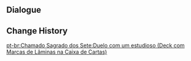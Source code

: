 {{Genius Invokation TCG Stage
|title        = Game Against a Researcher (Deck With Blade Marks on Its Card Box)
|type         = Adventure Challenge
|group        = Special
|character    = Tanjiyy
|requirement  = 1
|location     = Sumeru
|introduction = The Akademiya researcher takes out his well-worn deck of cards from the card box. He sets the game skillfully, shuffles the cards for you, then holds his breath, waiting for the game to start...
|lineup       = Winged Dendroshroom;Winged Dendroshroom;Winged Dendroshroom
}}

==Dialogue==
{{Transclude|Genius Invokation TCG/Stage/Tanjiyy|Deck With Blade Marks on Its Card Box}}

==Change History==
{{Change History|3.4}}

[[pt-br:Chamado Sagrado dos Sete:Duelo com um estudioso (Deck com Marcas de Lâminas na Caixa de Cartas)]]